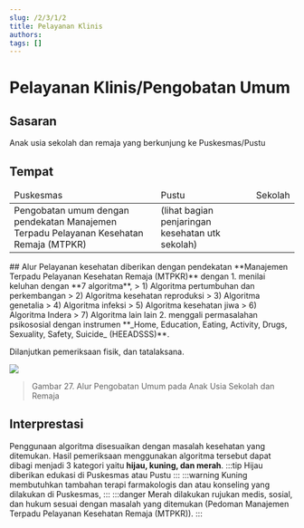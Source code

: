 ```yaml
---
slug: /2/3/1/2
title: Pelayanan Klinis
authors: 
tags: []
---
```


# Pelayanan Klinis/Pengobatan Umum
## Sasaran
Anak usia sekolah dan remaja yang berkunjung ke Puskesmas/Pustu 
## Tempat

<table>
    <thead>
        <td>Puskesmas</td>
        <td>Pustu</td>
        <td>Sekolah</td>
    </thead>
    <td colSpan={2}>Pengobatan umum dengan pendekatan Manajemen Terpadu Pelayanan Kesehatan Remaja (MTPKR)</td>
    <td>(lihat bagian penjaringan kesehatan utk sekolah)</td>
    
</table>
## Alur
Pelayanan kesehatan diberikan dengan pendekatan **Manajemen Terpadu Pelayanan Kesehatan Remaja (MTPKR)** dengan 
1. menilai keluhan dengan **7 algoritma**, 
    > 1) Algoritma pertumbuhan dan perkembangan
    > 2) Algoritma kesehatan reproduksi
    > 3) Algoritma genetalia
    > 4) Algoritma infeksi
    > 5) Algoritma kesehatan jiwa
    > 6) Algoritma Indera
    > 7) Algoritma lain lain
2. menggali permasalahan psikososial dengan instrumen **_Home, Education, Eating, Activity, Drugs, Sexuality, Safety, Suicide_ (HEEADSSS)**. 

Dilanjutkan pemeriksaan fisik, dan tatalaksana.

![](/ilm/image079.gif)

> Gambar 27. Alur Pengobatan Umum pada Anak Usia Sekolah dan Remaja

## Interprestasi
Penggunaan algoritma disesuaikan dengan masalah kesehatan yang ditemukan. Hasil pemeriksaan menggunakan algoritma tersebut dapat dibagi menjadi 3 kategori yaitu **hijau, kuning, dan merah**.
:::tip Hijau 
diberikan edukasi di Puskesmas atau Pustu
:::
:::warning Kuning 
membutuhkan tambahan terapi farmakologis dan atau konseling yang dilakukan di Puskesmas,
:::
:::danger Merah 
dilakukan rujukan medis, sosial, dan hukum sesuai dengan masalah yang ditemukan (Pedoman Manajemen Terpadu Pelayanan Kesehatan Remaja (MTPKR)).
:::